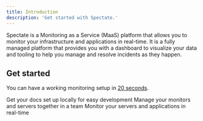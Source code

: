```yaml
---
title: Introduction
description: 'Get started with Spectate.'
---
```


Spectate is a Monitoring as a Service (MaaS) platform that allows you to monitor your infrastructure and applications in real-time. It is a fully managed platform that provides you with a dashboard to visualize your data and tooling to help you manage and resolve incidents as they happen.


## Get started

You can have a working monitoring setup in [20 seconds](https://x.com/spectate_hq/status/1839605961247601122).

<CardGroup cols={2}>
    <Card
        title="Sign up for a free account"
        icon="user-plus"
        href="/get-started/sign-up"
    >
        Get your docs set up locally for easy development
    </Card>
    <Card
        title="Create a team"
        icon="building"
        href="/get-started/create-a-team"
    >
        Manage your monitors and servers together in a team
    </Card>
    <Card
        title="Your first monitor"
        icon="server"
        href="/get-started/your-first-monitor"
    >
        Monitor your servers and applications in real-time
    </Card>
</CardGroup>

